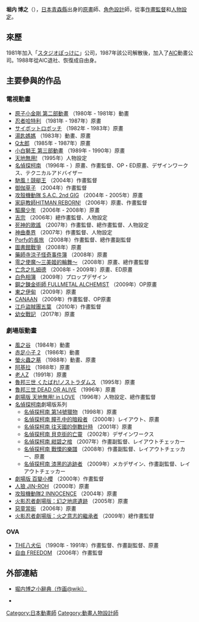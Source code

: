 {{Notability Unreferenced|time=2018-12-21T05:38:40+00:00}}
{{blpunsourced|time=2018-12-21T05:38:40+00:00}}
{{noteTA|G1=Anime}}
{{Japanese|japanese=堀内 博之|kana=ほりうち ひろゆき|romaji=Horiuchi Hiroyuki}}
'''堀内 博之'''（{{bd|1962年|12月21日}}），[[日本|日本]][[青森縣|青森縣]]出身的[[原畫|原畫]]師、[[角色設計|角色設計]]師，從事[[作畫監督|作畫監督]]和[[人物設定|人物設定]]。

== 來歷 ==
1981年加入「[[スタジオぽっけに|スタジオぽっけに]]」公司，1987年該公司解散後，加入了[[AIC|AIC]]動畫公司。1988年從AIC退社、恢復成自由身。

== 主要參與的作品 ==
=== 電視動畫 ===
* [[小戰士|原子小金剛 第二部動畫]] （1980年 - 1981年）動畫
* [[忍者服部君|忍者哈特利]] （1981年 - 1987年）原畫
* [[サイボットロボッチ|サイボットロボッチ]] （1982年 - 1983年）原畫
* [[スプーンおばさん_(アニメ)|湯匙媽媽]] （1983年）動畫、原畫
* [[Q太郎|Q太郎]] （1985年 - 1987年）原畫
* [[小獅王|小白獅王 第三部動畫]] （1989年 - 1990年）原畫
* [[天地無用!|天地無用!]] （1995年）人物設定
* [[名偵探柯南|名偵探柯南]] （1996年 - ）原畫、作畫監督、OP・ED原畫、デザインワークス、テクニカルアドバイザー
* [[馳風！競艇王|馳風！競艇王]] （2004年）作畫監督
* [[御伽草子|御伽草子]] （2004年）作畫監督
* [[攻殼機動隊_S.A.C._2nd_GIG|攻殼機動隊 S.A.C. 2nd GIG]] （2004年 - 2005年）原畫
* [[家庭教師HITMAN_REBORN!|家庭教師HITMAN REBORN!]] （2006年）原畫、作畫監督
* [[驅魔少年|驅魔少年]] （2006年 - 2008年）原畫
* [[吉宗|吉宗]] （2006年）總作畫監督、人物設定
* [[死神的歌謠|死神的歌謠]] （2007年）作畫監督、總作畫監督、人物設定
* [[神曲奏界|神曲奏界]] （2007年）作畫監督、人物設定
* [[Porfy的長旅|Porfy的長旅]] （2008年）作畫監督、總作畫副監督
* [[圖書館戰爭|圖書館戰爭]] （2008年）原畫
* [[藥師寺涼子怪奇事件簿|藥師寺涼子怪奇事件簿]] （2008年）原畫
* [[零之使魔|零之使魔～三美姬的輪舞～]] （2008年）原畫、總作畫監督
* [[亡念之扎姆德|亡念之扎姆德]] （2008年 - 2009年）原畫、ED原畫
* [[白色相簿|白色相簿]] （2009年）プロップデザイン
* [[鋼之鍊金術師_FULLMETAL_ALCHEMIST|鋼之鍊金術師 FULLMETAL ALCHEMIST]] （2009年）OP原畫
* [[東之伊甸|東之伊甸]] （2009年）原畫
* [[CANAAN|CANAAN]] （2009年）作畫監督、OP原畫
* [[江戶盜賊團五葉|江戶盜賊團五葉]] （2010年）作畫監督
* [[幼女戰記|幼女戰記]] （2017年）原畫

=== 劇場版動畫 ===
* [[風之谷_(電影)|風之谷]] （1984年）動畫
* [[赤足小子|赤足小子 2]] （1986年）動畫
* [[螢火蟲之墓|螢火蟲之墓]] （1988年）動畫、原畫
* [[阿基拉_(電影)|阿基拉]] （1988年）原畫
* [[老人Z|老人Z]] （1991年）原畫
* [[魯邦三世|魯邦三世 くたばれ!ノストラダムス]] （1995年）原畫
* [[魯邦三世|魯邦三世 DEAD OR ALIVE]] （1996年）原畫
* [[天地無用!|劇場版 天地無用! in LOVE]] （1996年）人物設定、總作畫監督
* [[名偵探柯南|名偵探柯南]]劇場版系列
** [[名偵探柯南_第14號獵物|名偵探柯南 第14號獵物]] （1998年）原畫
** [[名偵探柯南_瞳孔中的暗殺者|名偵探柯南 瞳孔中的暗殺者]] （2000年）レイアウト、原畫
** [[名偵探柯南_往天國的倒數計時|名偵探柯南 往天國的倒數計時]] （2001年）原畫
** [[名偵探柯南_貝克街的亡靈|名偵探柯南 貝克街的亡靈]] （2002年）デザインワークス
** [[名偵探柯南_紺碧之棺|名偵探柯南 紺碧之棺]] （2007年）作畫副監督、レイアウトチェッカー
** [[名偵探柯南_戰慄的樂譜|名偵探柯南 戰慄的樂譜]] （2008年）作畫副監督、レイアウトチェッカー、原畫
** [[名偵探柯南_漆黑的追跡者|名偵探柯南 漆黑的追跡者]] （2009年）メカデザイン、作畫副監督、レイアウトチェッカー
* [[百變小櫻|劇場版 百變小櫻]] （2000年）作畫監督
* [[人狼_JIN-ROH|人狼 JIN-ROH]] （2000年）原畫
* [[攻殼機動隊2_INNOCENCE|攻殼機動隊2 INNOCENCE]] （2004年）原畫
* [[火影忍者|火影忍者劇場版：幻之地底遺跡]] （2005年）原畫
* [[惡童當街|惡童當街]] （2006年）原畫
* [[火影忍者|火影忍者劇場版：火之意志的繼承者]] （2009年）總作畫監督

=== OVA ===
* [[THE八犬伝|THE八犬伝]] （1990年 - 1991年）作畫監督、作畫副監督、原畫
* [[自由_FREEDOM|自由 FREEDOM]] （2006年）作畫監督

== 外部連結 ==
* {{ja}} [http://www18.atwiki.jp/sakuga/?cmd=word&word=%E5%A0%80%E5%86%85%E5%8D%9A%E4%B9%8B&type=normal&page=%E5%A0%80%E5%86%85%E5%8D%9A%E4%B9%8B 堀内博之小辭典（作画@wiki）]
*{{Sinaweibo|horidesk}}

{{DEFAULTSORT:Horiuchi Hiroyuki}}
[[Category:日本動畫師|Category:日本動畫師]]
[[Category:動畫人物設計師|Category:動畫人物設計師]]